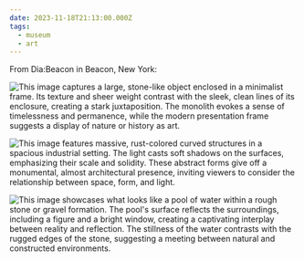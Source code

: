 ```yaml
---
date: 2023-11-18T21:13:00.000Z
tags:
  - museum
  - art
---
```

From Dia:Beacon in Beacon, New York:

![This image captures a large, stone-like object enclosed in a minimalist frame. Its texture and sheer weight contrast with the sleek, clean lines of its enclosure, creating a stark juxtaposition. The monolith evokes a sense of timelessness and permanence, while the modern presentation frame suggests a display of nature or history as art.](/assets/art/20231118-IMG_7865.jpg "<i>Negative Megalith #5</i>, by Michael Heizer")

![This image features massive, rust-colored curved structures in a spacious industrial setting. The light casts soft shadows on the surfaces, emphasizing their scale and solidity. These abstract forms give off a monumental, almost architectural presence, inviting viewers to consider the relationship between space, form, and light.](/assets/art/20231118-IMG_7930.jpg "<i>Torqued Ellipses</i>, by Richard Serra")

![This image showcases what looks like a pool of water within a rough stone or gravel formation. The pool's surface reflects the surroundings, including a figure and a bright window, creating a captivating interplay between reality and reflection. The stillness of the water contrasts with the rugged edges of the stone, suggesting a meeting between natural and constructed environments.](/assets/art/20231118-IMG_7850.jpg "<i>Closed Mirror Square</i>, by Robert Smithson")
